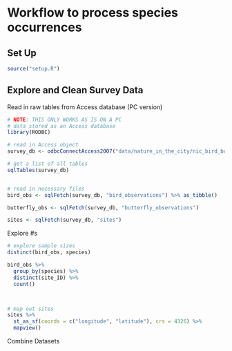 # Workflow to process species occurrences


## Set Up
```r
source("setup.R")
```


## Explore and Clean Survey Data

Read in raw tables from Access database (PC version)
```r
# NOTE: THIS ONLY WORKS AS IS ON A PC
# data stored as an Access database
library(RODBC)

# read in Access object
survey_db <- odbcConnectAccess2007("data/nature_in_the_city/nic_bird_butterfly_surveys_2018.mdb")

# get a list of all tables
sqlTables(survey_db)


# read in necessary files
bird_obs <- sqlFetch(survey_db, "bird_observations") %>% as_tibble()

butterfly_obs <- sqlFetch(survey_db, "butterfly_observations")

sites <- sqlFetch(survey_db, "sites")


```

Explore #s
```r
# explore sample sizes
distinct(bird_obs, species)

bird_obs %>% 
  group_by(species) %>% 
  distinct(site_ID) %>% 
  count()



# map out sites
sites %>% 
  st_as_sf(coords = c("longitude", "latitude"), crs = 4326) %>% 
  mapview()
```


Combine Datasets
```r

```

